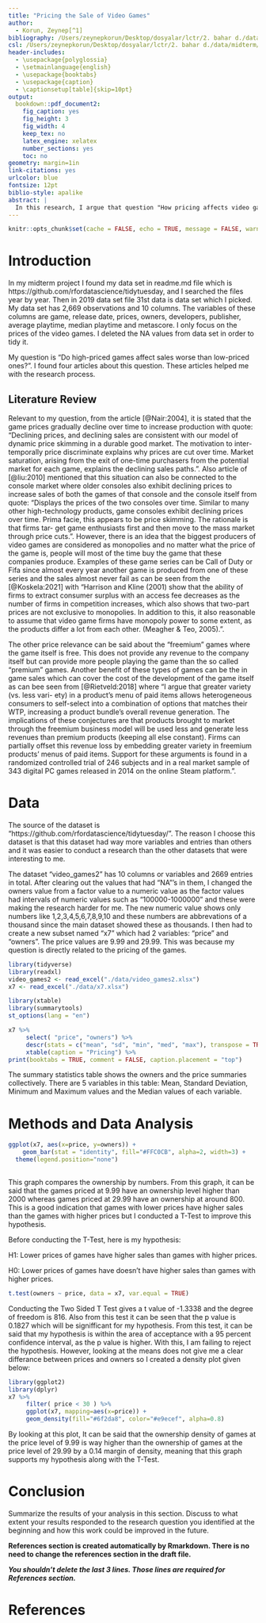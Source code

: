 ```yaml
---
title: "Pricing the Sale of Video Games"
author: 
  - Korun, Zeynep[^1]
bibliography: /Users/zeynepkorun/Desktop/dosyalar/lctr/2. bahar d./data/midterm/Proposal 2/bibliography/biblio.bib
csl: /Users/zeynepkorun/Desktop/dosyalar/lctr/2. bahar d./data/midterm/Proposal 2/csl/apa.csl
header-includes:
  - \usepackage{polyglossia}
  - \setmainlanguage{english}
  - \usepackage{booktabs}
  - \usepackage{caption} 
  - \captionsetup[table]{skip=10pt}
output:
  bookdown::pdf_document2:
    fig_caption: yes
    fig_height: 3
    fig_width: 4
    keep_tex: no
    latex_engine: xelatex
    number_sections: yes
    toc: no
geometry: margin=1in
link-citations: yes
urlcolor: blue
fontsize: 12pt
biblio-style: apalike
abstract: |
  In this research, I argue that question "How pricing affects video games sales?". In the articles I quote, I focus on the effect of the price drop on the purchase of games, and I do my studies on this. I support my research with tables, hypothesis testing, and graph to support these question. As a result...
---
```

```r
knitr::opts_chunk$set(cache = FALSE, echo = TRUE, message = FALSE, warning = FALSE)
```

<!-- ======================================================================= -->
<!-- ============================== FOOTNOTES ============================== -->
<!-- ======================================================================= -->
[^1]: 20080393

# Introduction
  
  In my midterm project I found my data set in readme.md file which is https://github.com/rfordatascience/tidytuesday, and I searched the files year by year. Then in 2019 data set file 31st data is data set which I picked. My data set has 2,669 observations and 10 columns. The variables of these columns are game, release date, prices, owners, developers, publisher, average playtime, median playtime and metascore. I only focus on the prices of the video games. I deleted the NA values from data set in order to tidy it.
   
   My question is "Do high-priced games affect sales worse than low-priced ones?". I found four articles about this question. These articles helped me with the research process. 
   
## Literature Review

  Relevant to my question, from the article [@Nair:2004], it is stated that the game prices gradually decline over time to increase production with quote: "Declining prices, and declining sales are consistent with our model of dynamic price skimming in a durable good market. The motivation to inter-temporally price discriminate explains why prices are cut over time. Market saturation, arising from the exit of one-time purchasers from the potential market for each game, explains the declining sales paths.". Also article of [@liu:2010] mentioned that this situation can also be connected to the console market where older consoles also exhibit declining prices to increase sales of both the games of that console and the console itself from quote: "Displays the prices of the two consoles over time. Similar to many other high-technology products, game consoles exhibit declining prices over time. Prima facie, this appears to be price skimming. The rationale is that firms tar- get game enthusiasts first and then move to the mass market through price cuts.". However, there is an idea that the biggest producers of video games are considered as monopolies and no matter what the price of the game is, people will most of the time buy the game that these companies produce. Examples of these game series can be Call of Duty or Fifa since almost every year another game is produced from one of these series and the sales almost never fail as can be seen from the [@Koskela:2021] with  "Harrison and Kline (2001) show that the ability of firms to extract consumer surplus with an access fee decreases as the number of firms in competition increases, which also shows that two-part prices are not exclusive to monopolies. In addition to this, it also reasonable to assume that video game firms have monopoly power to some extent, as the products differ a lot from each other. (Meagher & Teo, 2005).". 
   
   The other price relevance can be said about the "freemium" games where the game itself is free. This does not provide any revenue to the company itself but can provide more people playing the game than the so called "premium" games. Another benefit of these types of games can be the in game sales which can cover the cost of the development of the game itself as can bee seen from [@Rietveld:2018] where "I argue that greater variety (vs. less vari- ety) in a product’s menu of paid items allows heterogeneous consumers to self-select into a combination of options that matches their WTP, increasing a product bundle’s overall revenue generation. The implications of these conjectures are that products brought to market through the freemium business model will be used less and generate less revenues than premium products (keeping all else constant). Firms can partially offset this revenue loss by embedding greater variety in freemium products’ menus of paid items. Support for these arguments is found in a randomized controlled trial of 246 subjects and in a real market sample of 343 digital PC games released in 2014 on the online Steam platform.".
  

# Data
The source of the dataset is "https://github.com/rfordatascience/tidytuesday/". The reason I choose this dataset is that this dataset had way more variables and entries than others and it was easier to conduct a research than the other datasets that were interesting to me. 

The dataset "video_games2" has 10 columns or variables and 2669 entries in total. After clearing out the values that had "NA"'s in them, I changed the owners value from a factor value to a numeric value as the factor values had intervals of numeric values such as "100000-1000000" and these were making the research harder for me. The new numeric value shows only numbers like 1,2,3,4,5,6,7,8,9,10 and these numbers are abbrevations of a thousand since the main dataset showed these as thousands. I then had to create a new subset named "x7" which had 2 variables: "price" and "owners". The price values are 9.99 and 29.99. This was because my question is directly related to the pricing of the games. 


    
```r
library(tidyverse)
library(readxl)
video_games2 <- read_excel("./data/video_games2.xlsx")
x7 <- read_excel("./data/x7.xlsx")
```

```r
library(xtable) 
library(summarytools)
st_options(lang = "en")

x7 %>%
     select( "price", "owners") %>% 
     descr(stats = c("mean", "sd", "min", "med", "max"), transpose = TRUE) %>% 
     xtable(caption = "Pricing") %>%
print(booktabs = TRUE, comment = FALSE, caption.placement = "top")
```

The summary statistics table shows the owners and the price summaries collectively. There are 5 variables in this table: Mean, Standard Deviation, Minimum and Maximum values and the Median values of each variable.

# Methods and Data Analysis


```r

ggplot(x7, aes(x=price, y=owners)) + 
    geom_bar(stat = "identity", fill="#FFC0CB", alpha=2, width=3) +
  theme(legend.position="none")
  
```


This graph compares the ownership by numbers. From this graph, it can be said that the games priced at 9.99 have an ownership level higher than 2000 whereas games priced at 29.99 have an ownership at around 800. This is a good indication that games with lower prices have higher sales than the games with higher prices but I conducted a T-Test to improve this hypothesis.

Before conducting the T-Test, here is my hypothesis:

H1: Lower prices of games have higher sales than games with higher prices.

H0: Lower prices of games have doesn't have higher sales than games with higher prices.

```r
t.test(owners ~ price, data = x7, var.equal = TRUE)
```

Conducting the Two Sided T Test gives a t value of -1.3338 and the degree of freedom is 816. Also from this test it can be seen that the p value is 0.1827 which will be signifficant for my hypothesis. From this test, it can be said that my hypothesis is within the area of acceptance with a 95 percent confidence interval, as the p value is higher. With this, I am failing to reject the hypothesis. However, looking at the means does not give me a clear differance between prices and owners so I created a density plot given below:




```r
library(ggplot2)
library(dplyr)
x7 %>%
     filter( price < 30 ) %>%
     ggplot(x7, mapping=aes(x=price)) +
     geom_density(fill="#6f2da8", color="#e9ecef", alpha=0.8)
```






By looking at this plot, It can be said that the ownership density of games at the price level of 9.99 is way higher than the ownership of games at the price level of 29.99 by a 0.14 margin of density, meaning that this graph supports my hypothesis along with the T-Test.









# Conclusion
Summarize the results of your analysis in this section. Discuss to what extent your results responded to the research question you identified at the beginning and how this work could be improved in the future.

**References section is created automatically by Rmarkdown. There is no need to change the references section in the draft file.**

**_You shouldn't delete the last 3 lines. Those lines are required for References section._**

\newpage
# References {#references}
<div id="refs"></div>

